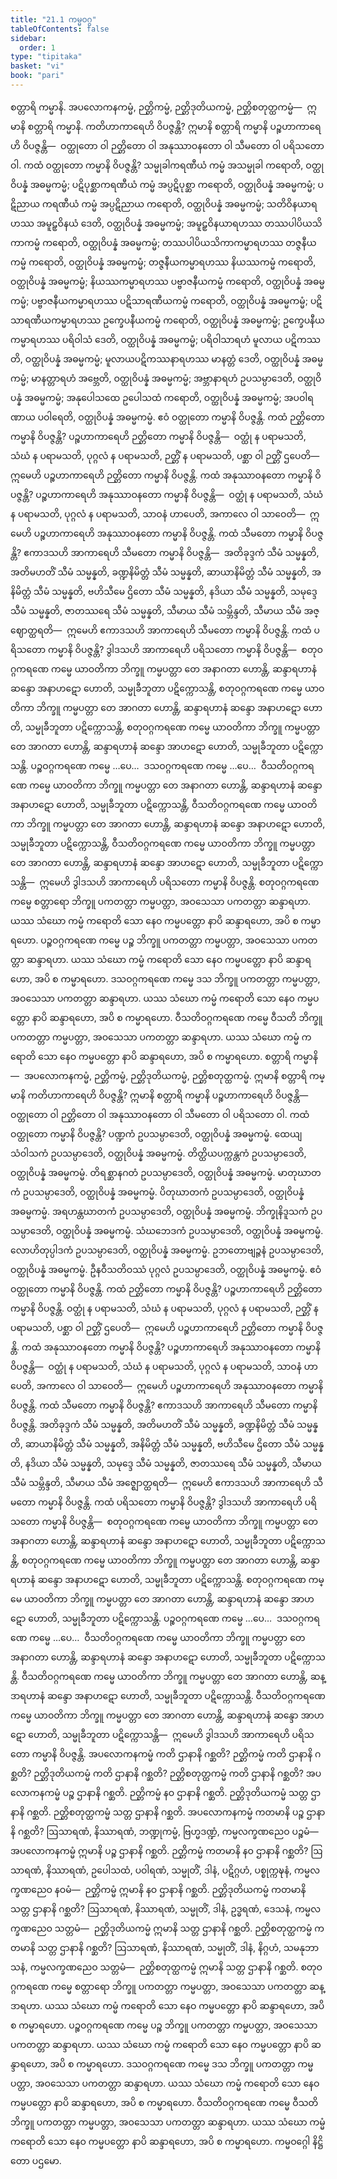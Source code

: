 ```yaml
---
title: "21.1 ကမ္မဝဂ္ဂ"
tableOfContents: false
sidebar:
  order: 1
type: "tipitaka"
basket: "vi"
book: "pari"
---
```



<DynamicBreadcrumb />

<Division number="482" book="pari" e="ch" v="5" p="380">

<Paragraph number="2393" book="pari">
စတ္တာရိ ကမ္မာနိ. အပလောကနကမ္မံ, ဉတ္တိကမ္မံ, ဉတ္တိဒုတိယကမ္မံ, ဉတ္တိစတုတ္ထကမ္မံ—  ဣမာနိ စတ္တာရိ ကမ္မာနိ. ကတိဟာကာရေဟိ ဝိပဇ္ဇန္တိ? ဣမာနိ စတ္တာရိ ကမ္မာနိ ပဉ္စဟာကာရေဟိ ဝိပဇ္ဇန္တိ—  ဝတ္ထုတော ဝါ ဉတ္တိတော ဝါ အနုဿာဝနတော ဝါ သီမတော ဝါ ပရိသတော ဝါ.
</Paragraph>

</Division>
<Division number="483" book="pari" e="ch" v="5" p="380">

<Paragraph number="2394" book="pari">
ကထံ <Emphasis>ဝတ္ထုတော ကမ္မာနိ ဝိပဇ္ဇန္တိ</Emphasis>? သမ္မုခါကရဏီယံ ကမ္မံ အသမ္မုခါ ကရောတိ, ဝတ္ထုဝိပန္နံ အဓမ္မကမ္မံ; ပဋိပုစ္ဆာကရဏီယံ ကမ္မံ အပ္ပဋိပုစ္ဆာ ကရောတိ, ဝတ္ထုဝိပန္နံ အဓမ္မကမ္မံ; ပဋိညာယ ကရဏီယံ ကမ္မံ အပ္ပဋိညာယ ကရောတိ, ဝတ္ထုဝိပန္နံ အဓမ္မကမ္မံ; သတိဝိနယာရဟဿ အမူဠှဝိနယံ ဒေတိ, ဝတ္ထုဝိပန္နံ အဓမ္မကမ္မံ; အမူဠှဝိနယာရဟဿ တဿပါပိယသိကာကမ္မံ ကရောတိ, ဝတ္ထုဝိပန္နံ အဓမ္မကမ္မံ; တဿပါပိယသိကာကမ္မာရဟဿ တဇ္ဇနီယကမ္မံ ကရောတိ, ဝတ္ထုဝိပန္နံ အဓမ္မကမ္မံ; တဇ္ဇနီယကမ္မာရဟဿ နိယဿကမ္မံ ကရောတိ, ဝတ္ထုဝိပန္နံ အဓမ္မကမ္မံ; နိယဿကမ္မာရဟဿ ပဗ္ဗာဇနီယကမ္မံ ကရောတိ, ဝတ္ထုဝိပန္နံ အဓမ္မကမ္မံ; ပဗ္ဗာဇနီယကမ္မာရဟဿ ပဋိသာရဏီယကမ္မံ ကရောတိ, ဝတ္ထုဝိပန္နံ အဓမ္မကမ္မံ; ပဋိသာရဏီယကမ္မာရဟဿ ဥက္ခေပနီယကမ္မံ ကရောတိ, ဝတ္ထုဝိပန္နံ အဓမ္မကမ္မံ; ဥက္ခေပနီယကမ္မာရဟဿ ပရိဝါသံ ဒေတိ, ဝတ္ထုဝိပန္နံ အဓမ္မကမ္မံ; ပရိဝါသာရဟံ မူလာယ ပဋိကဿတိ, ဝတ္ထုဝိပန္နံ အဓမ္မကမ္မံ; မူလာယပဋိကဿနာရဟဿ မာနတ္တံ ဒေတိ, ဝတ္ထုဝိပန္နံ အဓမ္မကမ္မံ; မာနတ္တာရဟံ အဗ္ဘေတိ, ဝတ္ထုဝိပန္နံ အဓမ္မကမ္မံ; အဗ္ဘာနာရဟံ ဥပသမ္ပာဒေတိ, ဝတ္ထုဝိပန္နံ အဓမ္မကမ္မံ; အနုပေါသထေ ဥပေါသထံ ကရောတိ, ဝတ္ထုဝိပန္နံ အဓမ္မကမ္မံ; အပဝါရဏာယ ပဝါရေတိ, ဝတ္ထုဝိပန္နံ အဓမ္မကမ္မံ. ဧဝံ ဝတ္ထုတော ကမ္မာနိ ဝိပဇ္ဇန္တိ.
</Paragraph>

</Division>
<Division number="484" book="pari" e="ch" v="5" p="380">

<Paragraph number="2395" book="pari">
ကထံ <Emphasis>ဉတ္တိတော ကမ္မာနိ ဝိပဇ္ဇန္တိ</Emphasis>? ပဉ္စဟာကာရေဟိ ဉတ္တိတော ကမ္မာနိ ဝိပဇ္ဇန္တိ—  ဝတ္ထုံ န ပရာမသတိ, သံဃံ န ပရာမသတိ, ပုဂ္ဂလံ န ပရာမသတိ, ဉတ္တိံ န ပရာမသတိ, ပစ္ဆာ ဝါ ဉတ္တိံ ဌပေတိ—  ဣမေဟိ ပဉ္စဟာကာရေဟိ ဉတ္တိတော ကမ္မာနိ ဝိပဇ္ဇန္တိ.
</Paragraph>

</Division>
<Division number="485" book="pari" e="ch" v="5" p="381">

<Paragraph number="2396" book="pari">
ကထံ <Emphasis>အနုဿာဝနတော ကမ္မာနိ ဝိပဇ္ဇန္တိ</Emphasis>? ပဉ္စဟာကာရေဟိ အနုဿာဝနတော ကမ္မာနိ ဝိပဇ္ဇန္တိ—  ဝတ္ထုံ န ပရာမသတိ, သံဃံ န ပရာမသတိ, ပုဂ္ဂလံ န ပရာမသတိ, သာဝနံ ဟာပေတိ, အကာလေ ဝါ သာဝေတိ—  ဣမေဟိ ပဉ္စဟာကာရေဟိ အနုဿာဝနတော ကမ္မာနိ ဝိပဇ္ဇန္တိ.
</Paragraph>

</Division>
<Division number="486" book="pari" e="ch" v="5" p="381">

<Paragraph number="2397" book="pari">
ကထံ <Emphasis>သီမတော ကမ္မာနိ ဝိပဇ္ဇန္တိ</Emphasis>? ဧကာဒသဟိ အာကာရေဟိ သီမတော ကမ္မာနိ ဝိပဇ္ဇန္တိ—  အတိခုဒ္ဒကံ သီမံ သမ္မန္နတိ, အတိမဟတိံ သီမံ သမ္မန္နတိ, ခဏ္ဍနိမိတ္တံ သီမံ သမ္မန္နတိ, ဆာယာနိမိတ္တံ သီမံ သမ္မန္နတိ, အနိမိတ္တံ သီမံ သမ္မန္နတိ, ဗဟိသီမေ ဌိတော သီမံ သမ္မန္နတိ, နဒိယာ သီမံ သမ္မန္နတိ, သမုဒ္ဒေ သီမံ သမ္မန္နတိ, ဇာတဿရေ သီမံ သမ္မန္နတိ, သီမာယ သီမံ သမ္ဘိန္ဒတိ, သီမာယ သီမံ အဇ္ဈောတ္ထရတိ—  ဣမေဟိ ဧကာဒသဟိ အာကာရေဟိ သီမတော ကမ္မာနိ ဝိပဇ္ဇန္တိ.
</Paragraph>

</Division>
<Division number="487" book="pari" e="ch" v="5" p="381">

<Paragraph number="2398" book="pari">
ကထံ <Emphasis>ပရိသတော ကမ္မာနိ ဝိပဇ္ဇန္တိ</Emphasis>? ဒွါဒသဟိ အာကာရေဟိ ပရိသတော ကမ္မာနိ ဝိပဇ္ဇန္တိ—  စတုဝဂ္ဂကရဏေ ကမ္မေ ယာဝတိကာ ဘိက္ခူ ကမ္မပတ္တာ တေ အနာဂတာ ဟောန္တိ, ဆန္ဒာရဟာနံ ဆန္ဒော အနာဟဋော ဟောတိ, သမ္မုခီဘူတာ ပဋိက္ကောသန္တိ, စတုဝဂ္ဂကရဏေ ကမ္မေ ယာဝတိကာ ဘိက္ခူ ကမ္မပတ္တာ တေ အာဂတာ ဟောန္တိ, ဆန္ဒာရဟာနံ ဆန္ဒော အနာဟဋော ဟောတိ, သမ္မုခီဘူတာ ပဋိက္ကောသန္တိ, စတုဝဂ္ဂကရဏေ ကမ္မေ ယာဝတိကာ ဘိက္ခူ ကမ္မပတ္တာ တေ အာဂတာ ဟောန္တိ, ဆန္ဒာရဟာနံ ဆန္ဒော အာဟဋော ဟောတိ, သမ္မုခီဘူတာ ပဋိက္ကောသန္တိ. ပဉ္စဝဂ္ဂကရဏေ ကမ္မေ …ပေ…  ဒသဝဂ္ဂကရဏေ ကမ္မေ …ပေ…  ဝီသတိဝဂ္ဂကရဏေ ကမ္မေ ယာဝတိကာ ဘိက္ခူ ကမ္မပတ္တာ တေ အနာဂတာ ဟောန္တိ, ဆန္ဒာရဟာနံ ဆန္ဒော အနာဟဋော ဟောတိ, သမ္မုခီဘူတာ ပဋိက္ကောသန္တိ, ဝီသတိဝဂ္ဂကရဏေ ကမ္မေ ယာဝတိကာ ဘိက္ခူ ကမ္မပတ္တာ တေ အာဂတာ ဟောန္တိ, ဆန္ဒာရဟာနံ ဆန္ဒော အနာဟဋော ဟောတိ, သမ္မုခီဘူတာ ပဋိက္ကောသန္တိ, ဝီသတိဝဂ္ဂကရဏေ ကမ္မေ ယာဝတိကာ ဘိက္ခူ ကမ္မပတ္တာ တေ အာဂတာ ဟောန္တိ, ဆန္ဒာရဟာနံ ဆန္ဒော အာဟဋော ဟောတိ, သမ္မုခီဘူတာ ပဋိက္ကောသန္တိ—  ဣမေဟိ ဒွါဒသဟိ အာကာရေဟိ ပရိသတော ကမ္မာနိ ဝိပဇ္ဇန္တိ.
</Paragraph>

</Division>
<Division number="488" book="pari" e="ch" v="5" p="381">

<Paragraph number="2399" book="pari">
စတုဝဂ္ဂကရဏေ ကမ္မေ စတ္တာရော ဘိက္ခူ ပကတတ္တာ ကမ္မပတ္တာ, အဝသေသာ ပကတတ္တာ ဆန္ဒာရဟာ. ယဿ သံဃော ကမ္မံ ကရောတိ သော နေဝ ကမ္မပတ္တော နာပိ ဆန္ဒာရဟော, အပိ စ ကမ္မာရဟော. ပဉ္စဝဂ္ဂကရဏေ ကမ္မေ ပဉ္စ ဘိက္ခူ ပကတတ္တာ ကမ္မပတ္တာ, အဝသေသာ ပကတတ္တာ ဆန္ဒာရဟာ. ယဿ သံဃော ကမ္မံ ကရောတိ သော နေဝ ကမ္မပတ္တော နာပိ ဆန္ဒာရဟော, အပိ စ ကမ္မာရဟော. ဒသဝဂ္ဂကရဏေ ကမ္မေ ဒသ ဘိက္ခူ ပကတတ္တာ ကမ္မပတ္တာ, အဝသေသာ ပကတတ္တာ ဆန္ဒာရဟာ. ယဿ သံဃော ကမ္မံ ကရောတိ သော နေဝ ကမ္မပတ္တော နာပိ ဆန္ဒာရဟော, အပိ စ ကမ္မာရဟော. ဝီသတိဝဂ္ဂကရဏေ ကမ္မေ ဝီသတိ ဘိက္ခူ ပကတတ္တာ ကမ္မပတ္တာ, အဝသေသာ ပကတတ္တာ ဆန္ဒာရဟာ. ယဿ သံဃော ကမ္မံ ကရောတိ သော နေဝ ကမ္မပတ္တော နာပိ ဆန္ဒာရဟော, အပိ စ ကမ္မာရဟော.
</Paragraph>

</Division>
<Division number="489" book="pari" e="ch" v="5" p="382">

<Paragraph number="2400" book="pari">
စတ္တာရိ ကမ္မာနိ—  အပလောကနကမ္မံ, ဉတ္တိကမ္မံ, ဉတ္တိဒုတိယကမ္မံ, ဉတ္တိစတုတ္ထကမ္မံ. ဣမာနိ စတ္တာရိ ကမ္မာနိ ကတိဟာကာရေဟိ ဝိပဇ္ဇန္တိ? ဣမာနိ စတ္တာရိ ကမ္မာနိ ပဉ္စဟာကာရေဟိ ဝိပဇ္ဇန္တိ—  ဝတ္ထုတော ဝါ ဉတ္တိတော ဝါ အနုဿာဝနတော ဝါ သီမတော ဝါ ပရိသတော ဝါ.
</Paragraph>

</Division>
<Division number="490" book="pari" e="ch" v="5" p="382">

<Paragraph number="2401" book="pari">
ကထံ <Emphasis>ဝတ္ထုတော ကမ္မာနိ ဝိပဇ္ဇန္တိ</Emphasis>? ပဏ္ဍကံ ဥပသမ္ပာဒေတိ, ဝတ္ထုဝိပန္နံ အဓမ္မကမ္မံ. ထေယျသံဝါသကံ ဥပသမ္ပာဒေတိ, ဝတ္ထုဝိပန္နံ အဓမ္မကမ္မံ. တိတ္ထိယပက္ကန္တကံ ဥပသမ္ပာဒေတိ, ဝတ္ထုဝိပန္နံ အဓမ္မကမ္မံ. တိရစ္ဆာနဂတံ ဥပသမ္ပာဒေတိ, ဝတ္ထုဝိပန္နံ အဓမ္မကမ္မံ. မာတုဃာတကံ ဥပသမ္ပာဒေတိ, ဝတ္ထုဝိပန္နံ အဓမ္မကမ္မံ. ပိတုဃာတကံ ဥပသမ္ပာဒေတိ, ဝတ္ထုဝိပန္နံ အဓမ္မကမ္မံ. အရဟန္တဃာတကံ ဥပသမ္ပာဒေတိ, ဝတ္ထုဝိပန္နံ အဓမ္မကမ္မံ. ဘိက္ခုနိဒူသကံ ဥပသမ္ပာဒေတိ, ဝတ္ထုဝိပန္နံ အဓမ္မကမ္မံ. သံဃဘေဒကံ ဥပသမ္ပာဒေတိ, ဝတ္ထုဝိပန္နံ အဓမ္မကမ္မံ. လောဟိတုပ္ပါဒကံ ဥပသမ္ပာဒေတိ, ဝတ္ထုဝိပန္နံ အဓမ္မကမ္မံ. ဥဘတောဗျဉ္ဇနံ ဥပသမ္ပာဒေတိ, ဝတ္ထုဝိပန္နံ အဓမ္မကမ္မံ. ဦနဝီသတိဝဿံ ပုဂ္ဂလံ ဥပသမ္ပာဒေတိ, ဝတ္ထုဝိပန္နံ အဓမ္မကမ္မံ. ဧဝံ ဝတ္ထုတော ကမ္မာနိ ဝိပဇ္ဇန္တိ.
</Paragraph>

</Division>
<Division number="491" book="pari" e="ch" v="5" p="382">

<Paragraph number="2402" book="pari">
ကထံ <Emphasis>ဉတ္တိတော ကမ္မာနိ ဝိပဇ္ဇန္တိ</Emphasis>? ပဉ္စဟာကာရေဟိ ဉတ္တိတော ကမ္မာနိ ဝိပဇ္ဇန္တိ. ဝတ္ထုံ န ပရာမသတိ, သံဃံ န ပရာမသတိ, ပုဂ္ဂလံ န ပရာမသတိ, ဉတ္တိံ န ပရာမသတိ, ပစ္ဆာ ဝါ ဉတ္တိံ ဌပေတိ—  ဣမေဟိ ပဉ္စဟာကာရေဟိ ဉတ္တိတော ကမ္မာနိ ဝိပဇ္ဇန္တိ.
</Paragraph>

</Division>
<Division number="492" book="pari" e="ch" v="5" p="382">

<Paragraph number="2403" book="pari">
ကထံ <Emphasis>အနုဿာဝနတော ကမ္မာနိ ဝိပဇ္ဇန္တိ</Emphasis>? ပဉ္စဟာကာရေဟိ အနုဿာဝနတော ကမ္မာနိ ဝိပဇ္ဇန္တိ—  ဝတ္ထုံ န ပရာမသတိ, သံဃံ န ပရာမသတိ, ပုဂ္ဂလံ န ပရာမသတိ, သာဝနံ ဟာပေတိ, အကာလေ ဝါ သာဝေတိ—  ဣမေဟိ ပဉ္စဟာကာရေဟိ အနုဿာဝနတော ကမ္မာနိ ဝိပဇ္ဇန္တိ.
</Paragraph>

</Division>
<Division number="493" book="pari" e="ch" v="5" p="383">

<Paragraph number="2404" book="pari">
ကထံ <Emphasis>သီမတော ကမ္မာနိ ဝိပဇ္ဇန္တိ</Emphasis>? ဧကာဒသဟိ အာကာရေဟိ သီမတော ကမ္မာနိ ဝိပဇ္ဇန္တိ. အတိခုဒ္ဒကံ သီမံ သမ္မန္နတိ, အတိမဟတိံ သီမံ သမ္မန္နတိ, ခဏ္ဍနိမိတ္တံ သီမံ သမ္မန္နတိ, ဆာယာနိမိတ္တံ သီမံ သမ္မန္နတိ, အနိမိတ္တံ သီမံ သမ္မန္နတိ, ဗဟိသီမေ ဌိတော သီမံ သမ္မန္နတိ, နဒိယာ သီမံ သမ္မန္နတိ, သမုဒ္ဒေ သီမံ သမ္မန္နတိ, ဇာတဿရေ သီမံ သမ္မန္နတိ, သီမာယ သီမံ သမ္ဘိန္ဒတိ, သီမာယ သီမံ အဇ္ဈောတ္ထရတိ—  ဣမေဟိ ဧကာဒသဟိ အာကာရေဟိ သီမတော ကမ္မာနိ ဝိပဇ္ဇန္တိ.
</Paragraph>

</Division>
<Division number="494" book="pari" e="ch" v="5" p="383">

<Paragraph number="2405" book="pari">
ကထံ <Emphasis>ပရိသတော ကမ္မာနိ ဝိပဇ္ဇန္တိ</Emphasis>? ဒွါဒသဟိ အာကာရေဟိ ပရိသတော ကမ္မာနိ ဝိပဇ္ဇန္တိ—  စတုဝဂ္ဂကရဏေ ကမ္မေ ယာဝတိကာ ဘိက္ခူ ကမ္မပတ္တာ တေ အနာဂတာ ဟောန္တိ, ဆန္ဒာရဟာနံ ဆန္ဒော အနာဟဋော ဟောတိ, သမ္မုခီဘူတာ ပဋိက္ကောသန္တိ, စတုဝဂ္ဂကရဏေ ကမ္မေ ယာဝတိကာ ဘိက္ခူ ကမ္မပတ္တာ တေ အာဂတာ ဟောန္တိ, ဆန္ဒာရဟာနံ ဆန္ဒော အနာဟဋော ဟောတိ, သမ္မုခီဘူတာ ပဋိက္ကောသန္တိ. စတုဝဂ္ဂကရဏေ ကမ္မေ ယာဝတိကာ ဘိက္ခူ ကမ္မပတ္တာ တေ အာဂတာ ဟောန္တိ, ဆန္ဒာရဟာနံ ဆန္ဒော အာဟဋော ဟောတိ, သမ္မုခီဘူတာ ပဋိက္ကောသန္တိ. ပဉ္စဝဂ္ဂကရဏေ ကမ္မေ …ပေ…  ဒသဝဂ္ဂကရဏေ ကမ္မေ …ပေ…  ဝီသတိဝဂ္ဂကရဏေ ကမ္မေ ယာဝတိကာ ဘိက္ခူ ကမ္မပတ္တာ တေ အနာဂတာ ဟောန္တိ, ဆန္ဒာရဟာနံ ဆန္ဒော အနာဟဋော ဟောတိ, သမ္မုခီဘူတာ ပဋိက္ကောသန္တိ. ဝီသတိဝဂ္ဂကရဏေ ကမ္မေ ယာဝတိကာ ဘိက္ခူ ကမ္မပတ္တာ တေ အာဂတာ ဟောန္တိ, ဆန္ဒာရဟာနံ ဆန္ဒော အနာဟဋော ဟောတိ, သမ္မုခီဘူတာ ပဋိက္ကောသန္တိ. ဝီသတိဝဂ္ဂကရဏေ ကမ္မေ ယာဝတိကာ ဘိက္ခူ ကမ္မပတ္တာ တေ အာဂတာ ဟောန္တိ, ဆန္ဒာရဟာနံ ဆန္ဒော အာဟဋော ဟောတိ, သမ္မုခီဘူတာ ပဋိက္ကောသန္တိ—  ဣမေဟိ ဒွါဒသဟိ အာကာရေဟိ ပရိသတော ကမ္မာနိ ဝိပဇ္ဇန္တိ.
</Paragraph>

</Division>
<Division number="495" book="pari" e="ch" v="5" p="383">

<Paragraph number="2406" book="pari">
အပလောကနကမ္မံ ကတိ ဌာနာနိ ဂစ္ဆတိ? ဉတ္တိကမ္မံ ကတိ ဌာနာနိ ဂစ္ဆတိ? ဉတ္တိဒုတိယကမ္မံ ကတိ ဌာနာနိ ဂစ္ဆတိ? ဉတ္တိစတုတ္ထကမ္မံ ကတိ ဌာနာနိ ဂစ္ဆတိ? အပလောကနကမ္မံ ပဉ္စ ဌာနာနိ ဂစ္ဆတိ. ဉတ္တိကမ္မံ နဝ ဌာနာနိ ဂစ္ဆတိ. ဉတ္တိဒုတိယကမ္မံ သတ္တ ဌာနာနိ ဂစ္ဆတိ. ဉတ္တိစတုတ္ထကမ္မံ သတ္တ ဌာနာနိ ဂစ္ဆတိ.
</Paragraph>

</Division>
<Division number="496" book="pari" e="ch" v="5" p="384">

<Paragraph number="2407" book="pari">
အပလောကနကမ္မံ ကတမာနိ ပဉ္စ ဌာနာနိ ဂစ္ဆတိ? ဩသာရဏံ, နိဿာရဏံ, ဘဏ္ဍုကမ္မံ, ဗြဟ္မဒဏ္ဍံ, ကမ္မလက္ခဏညေဝ ပဉ္စမံ—  အပလောကနကမ္မံ ဣမာနိ ပဉ္စ ဌာနာနိ ဂစ္ဆတိ. ဉတ္တိကမ္မံ ကတမာနိ နဝ ဌာနာနိ ဂစ္ဆတိ? ဩသာရဏံ, နိဿာရဏံ, ဥပေါသထံ, ပဝါရဏံ, သမ္မုတိံ, ဒါနံ, ပဋိဂ္ဂဟံ, ပစ္စုက္ကဍ္ဎနံ, ကမ္မလက္ခဏညေဝ နဝမံ—  ဉတ္တိကမ္မံ ဣမာနိ နဝ ဌာနာနိ ဂစ္ဆတိ. ဉတ္တိဒုတိယကမ္မံ ကတမာနိ သတ္တ ဌာနာနိ ဂစ္ဆတိ? ဩသာရဏံ, နိဿာရဏံ, သမ္မုတိံ, ဒါနံ, ဥဒ္ဓရဏံ, ဒေသနံ, ကမ္မလက္ခဏညေဝ သတ္တမံ—  ဉတ္တိဒုတိယကမ္မံ ဣမာနိ သတ္တ ဌာနာနိ ဂစ္ဆတိ. ဉတ္တိစတုတ္ထကမ္မံ ကတမာနိ သတ္တ ဌာနာနိ ဂစ္ဆတိ? ဩသာရဏံ, နိဿာရဏံ, သမ္မုတိံ, ဒါနံ, နိဂ္ဂဟံ, သမနုဘာသနံ, ကမ္မလက္ခဏညေဝ သတ္တမံ—  ဉတ္တိစတုတ္ထကမ္မံ ဣမာနိ သတ္တ ဌာနာနိ ဂစ္ဆတိ.
</Paragraph>

</Division>
<Division number="497" book="pari" e="ch" v="5" p="384">

<Paragraph number="2408" book="pari">
စတုဝဂ္ဂကရဏေ ကမ္မေ စတ္တာရော ဘိက္ခူ ပကတတ္တာ ကမ္မပတ္တာ, အဝသေသာ ပကတတ္တာ ဆန္ဒာရဟာ. ယဿ သံဃော ကမ္မံ ကရောတိ သော နေဝ ကမ္မပတ္တော နာပိ ဆန္ဒာရဟော, အပိ စ ကမ္မာရဟော. ပဉ္စဝဂ္ဂကရဏေ ကမ္မေ ပဉ္စ ဘိက္ခူ ပကတတ္တာ ကမ္မပတ္တာ, အဝသေသာ ပကတတ္တာ ဆန္ဒာရဟာ. ယဿ သံဃော ကမ္မံ ကရောတိ သော နေဝ ကမ္မပတ္တော နာပိ ဆန္ဒာရဟော, အပိ စ ကမ္မာရဟော. ဒသဝဂ္ဂကရဏေ ကမ္မေ ဒသ ဘိက္ခူ ပကတတ္တာ ကမ္မပတ္တာ, အဝသေသာ ပကတတ္တာ ဆန္ဒာရဟာ. ယဿ သံဃော ကမ္မံ ကရောတိ သော နေဝ ကမ္မပတ္တော နာပိ ဆန္ဒာရဟော, အပိ စ ကမ္မာရဟော. ဝီသတိဝဂ္ဂကရဏေ ကမ္မေ ဝီသတိ ဘိက္ခူ ပကတတ္တာ ကမ္မပတ္တာ, အဝသေသာ ပကတတ္တာ ဆန္ဒာရဟာ. ယဿ သံဃော ကမ္မံ ကရောတိ သော နေဝ ကမ္မပတ္တော နာပိ ဆန္ဒာရဟော, အပိ စ ကမ္မာရဟော.

</Paragraph>
</Division>

<Paragraph number="2409" type="center" book="pari">
ကမ္မဝဂ္ဂေါ နိဋ္ဌိတော ပဌမော.
</Paragraph>